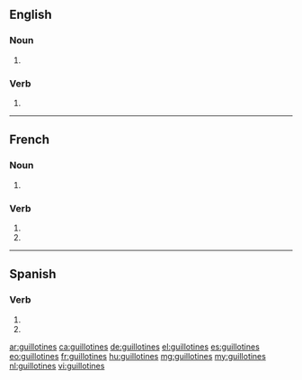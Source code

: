 ==English==

===Noun===
{{head|en|plural}}

# {{plural of|guillotine|lang=en}}

===Verb===
{{head|en|verb form}}

# {{en-third-person singular of|guillotine}}

----

==French==

===Noun===
{{head|fr|plural|g=f-p}}

# {{plural of|guillotine|lang=fr}}

===Verb===
{{fr-verb-form}}

# {{conjugation of|guillotiner||2|s|pres|ind|lang=fr}}
# {{conjugation of|guillotiner||2|s|pres|sub|lang=fr}}

----

==Spanish==

===Verb===
{{es-verb-form|guillotinar}}

# {{es-verb form of|ending=ar|mood=imperative|sense=negative|pers=2|formal=no|number=singular|[[guillotinar]]}}
# {{es-verb form of|ending=ar|mood=subjunctive|tense=present|pers=2|formal=no|number=singular|[[guillotinar]]}}

[[ar:guillotines]]
[[ca:guillotines]]
[[de:guillotines]]
[[el:guillotines]]
[[es:guillotines]]
[[eo:guillotines]]
[[fr:guillotines]]
[[hu:guillotines]]
[[mg:guillotines]]
[[my:guillotines]]
[[nl:guillotines]]
[[vi:guillotines]]